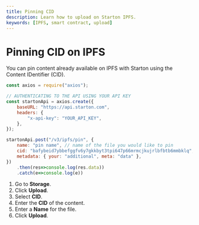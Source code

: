 ```yaml
---
title: Pinning CID
description: Learn how to upload on Starton IPFS.
keywords: [IPFS, smart contract, upload]
---
```



# Pinning CID on IPFS

You can pin content already available on IPFS with Starton using the Content IDentifier (CID).

<Tabs>
<TabItem value="code" label="From Code">

```jsx showLineNumbers
const axios = require("axios");

// AUTHENTICATING TO THE API USING YOUR API KEY
const startonApi = axios.create({
    baseURL: "https://api.starton.com",
    headers: {
        "x-api-key": "YOUR_API_KEY",
    },
});

startonApi.post("/v3/ipfs/pin", {
    name: "pin name", // name of the file you would like to pin
    cid: "bafybeid7ybbefggfv6y7gkkbyt3tpi647p66mrmcjkujrlbfbtb6mmbklq", // cid of the file you would like to pin
    metadata: { your: "additional", meta: "data" },
})
    .then(res=>console.log(res.data))
    .catch(e=>console.log(e))
   ```
</TabItem>
<TabItem value="dashboard" label="From Webapp">

1. Go to **Storage**.
1. Click **Upload**.
1. Select **CID**.
1. Enter the **CID** of the content.
1. Enter a **Name** for the file.
1. Click **Upload**.

</TabItem>
</Tabs>
